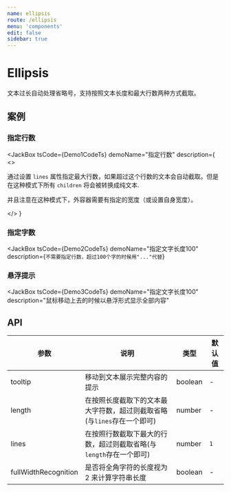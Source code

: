 ```yaml
---
name: ellipsis
route: /ellipsis
menu: 'components'
edit: false
sidebar: true
---
```






# Ellipsis

文本过长自动处理省略号，支持按照文本长度和最大行数两种方式截取。

## 案例

### 指定行数

<JackBox
  tsCode={Demo1CodeTs}
  demoName="指定行数"
  description={
    <>
      <p>通过设置 `lines` 属性指定最大行数，如果超过这个行数的文本会自动截取。但是在这种模式下所有 `children` 将会被转换成纯文本.</p>
      <p>并且注意在这种模式下，外容器需要有指定的宽度（或设置自身宽度）。</p>
    </>
  }
>
  <Demo1 />
</JackBox>

### 指定字数

<JackBox
  tsCode={Demo2CodeTs}
  demoName="指定文字长度100"
  description={`不需要指定行数，超过100个字的时候用"..."代替`}
>
  <Demo2 />
</JackBox>

### 悬浮提示

<JackBox
  tsCode={Demo3CodeTs}
  demoName="指定文字长度100"
  description="鼠标移动上去的时候以悬浮形式显示全部内容"
>
  <Demo3 />
</JackBox>

## API

| 参数                 | 说明                                             | 类型    | 默认值 |
| -------------------- | ------------------------------------------------ | ------- | ------ |
| tooltip              | 移动到文本展示完整内容的提示                     | boolean | -      |
| length               | 在按照长度截取下的文本最大字符数，超过则截取省略(与`lines`存在一个即可) | number  | -      |
| lines                | 在按照行数截取下最大的行数，超过则截取省略(与`length`存在一个即可)       | number  | `1`    |
| fullWidthRecognition | 是否将全角字符的长度视为 2 来计算字符串长度      | boolean | -      |
